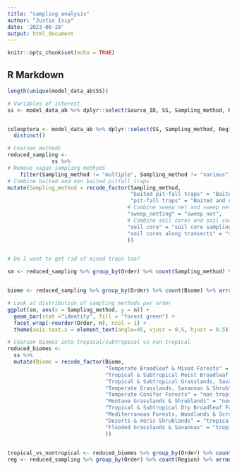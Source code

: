 ```yaml
---
title: "sampling analysis"
author: "Justin Isip"
date: '2023-06-28'
output: html_document
---
```


```r
knitr::opts_chunk$set(echo = TRUE)
```

## R Markdown

```r
length(unique(model_data_ab$SS))

# Variables of interest
ss <- model_data_ab %>% dplyr::select(Source_ID, SS, Sampling_method, Region, Biome, Order) %>% distinct(.keep_all = TRUE)


coleoptera <- model_data_ab %>% dplyr::select(SS, Sampling_method, Region, Biome, Order, Predominant_land_use) %>% filter(Order == "Coleoptera") %>%
  distinct()

# Coarsen methods
reduced_sampling <- 
              ss %>%
# Remove vague sampling methods
    filter(Sampling_method != "multiple", Sampling_method != "various") %>%
# Combine baited and non baited pitfall traps
mutate(Sampling_method = recode_factor(Sampling_method,
                                       "baited pit-fall traps" = "Baited and non baited pit-fall traps",
                                       "pit-fall traps" = "Baited and non baited pit-fall traps",
                                      # Combine sweep net and sweep netting
                                      "sweep_netting" = "sweep net",
                                      # Combine soil cores and soil cores along transect
                                      "soil core" = "soil core sampling",
                                      "soil cores along transects" = "soil core sampling"
                                      ))


# Do I want to get rid of mixed traps too?

sm <- reduced_sampling %>% group_by(Order) %>% count(Sampling_method) %>% arrange(desc(n))


biome <- reduced_sampling %>% group_by(Order) %>% count(Biome) %>% arrange(desc(n))

# Look at distribution of sampling methods per order
ggplot(sm, aes(x = Sampling_method, y = n)) +
  geom_bar(stat ="identity", fill = "forest green") +
  facet_wrap(~reorder(Order, n), ncol = 1) + 
  theme(axis.text.x = element_text(angle=45, vjust = 0.5, hjust = 0.5))

# Coarsen biomes into tropical/subtropical vs non-tropical
reduced_biomes <- 
  ss %>%
  mutate(Biome = recode_factor(Biome,
                               "Temperate Broadleaf & Mixed Forests" = "non tropical",
                               "Tropical & Subtropical Moist Broadleaf Forests" = "tropical",
                               "Tropical & Subtropical Grasslands, Savannas & Shrublands" = "tropical",
                               "Temperate Grasslands, Savannas & Shrublands" = "non tropical",
                               "Temperate Conifer Forests" = "non tropical",
                               "Montane Grasslands & Shrublands" = "non tropical",
                               "Tropical & Subtropical Dry Broadleaf Forests" = "tropical",
                               "Mediterranean Forests, Woodlands & Scrub" = "non tropical",
                               "Deserts & Xeric Shrublands" = "tropical",
                               "Flooded Grasslands & Savannas" = "tropical"
                               ))

  
tropical_vs_nontropical <- reduced_biomes %>% group_by(Order) %>% count(Biome) %>% arrange(desc(n))
reg <- reduced_sampling %>% group_by(Order) %>% count(Region) %>% arrange(desc(n))



```